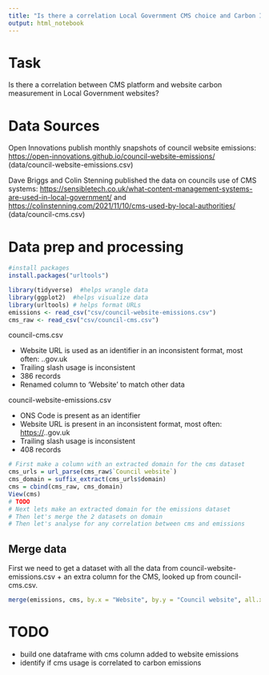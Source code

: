 ```yaml
---
title: "Is there a correlation Local Government CMS choice and Carbon Impact?"
output: html_notebook
---
```


# Task

Is there a correlation between CMS platform and website carbon measurement in Local Government websites?

# Data Sources

Open Innovations publish monthly snapshots of council website emissions: <https://open-innovations.github.io/council-website-emissions/> (data/council-website-emissions.csv)

Dave Briggs and Colin Stenning published the data on councils use of CMS systems: <https://sensibletech.co.uk/what-content-management-systems-are-used-in-local-government/> and <https://colinstenning.com/2021/11/10/cms-used-by-local-authorities/> (data/council-cms.csv)

# Data prep and processing

```r
#install packages
install.packages("urltools") 

```

```r
library(tidyverse)  #helps wrangle data
library(ggplot2)  #helps visualize data
library(urltools) # helps format URLs
emissions <- read_csv("csv/council-website-emissions.csv")
cms_raw <- read_csv("csv/council-cms.csv")
```

council-cms.csv

-   Website URL is used as an identifier in an inconsistent format, most often: <subdomain>.<council>.gov.uk
-   Trailing slash usage is inconsistent
-   386 records
-   Renamed column to 'Website' to match other data

council-website-emissions.csv

-   ONS Code is present as an identifier
-   Website URL is present in an inconsistent format, most often: <https://><subdomain>.<council>.gov.uk
-   Trailing slash usage is inconsistent
-   408 records

```r
# First make a column with an extracted domain for the cms dataset
cms_urls = url_parse(cms_raw$`Council website`)
cms_domain = suffix_extract(cms_urls$domain)
cms = cbind(cms_raw, cms_domain)
View(cms)
# TODO
# Next lets make an extracted domain for the emissions dataset
# Then let's merge the 2 datasets on domain
# Then let's analyse for any correlation between cms and emissions
```

## Merge data

First we need to get a dataset with all the data from council-website-emissions.csv + an extra column for the CMS, looked up from council-cms.csv.

```r
merge(emissions, cms, by.x = "Website", by.y = "Council website", all.x = TRUE)
```

# TODO

-   build one dataframe with cms column added to website emissions
-   identify if cms usage is correlated to carbon emissions
